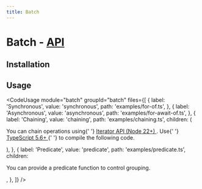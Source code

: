```yaml
---
title: Batch
---
```



# Batch - [API](/api/batch)

<PackageDescription name="batch" />

## Installation

<InstallSection name="batch" />

## Usage

<CodeUsage
  module="batch"
  groupId="batch"
  files={[
    {
      label: 'Synchronous',
      value: 'synchronous',
      path: 'examples/for-of.ts',
    },
    {
      label: 'Asynchronous',
      value: 'asynchronous',
      path: 'examples/for-await-of.ts',
    },
    {
      label: 'Chaining',
      value: 'chaining',
      path: 'examples/chaining.ts',
      children: (
        <p>
          You can chain operations using{' '}
          <a
            target="_blank"
            rel="noopener noreferrer"
            href="https://developer.mozilla.org/en-US/docs/Web/JavaScript/Reference/Global_Objects/Iterator"
          >
            Iterator API (Node 22+)
          </a>
          . Use{' '}
          <a
            target="_blank"
            rel="noopener noreferrer"
            href="https://devblogs.microsoft.com/typescript/announcing-typescript-5-6/#iterator-helper-methods"
          >
            TypeScript 5.6+
          </a>{' '}
          to compile the following code.
        </p>
      ),
    },
    {
      label: 'Predicate',
      value: 'predicate',
      path: 'examples/predicate.ts',
      children: <p>You can provide a predicate function to control grouping.</p>,
    },
  ]}
/>
